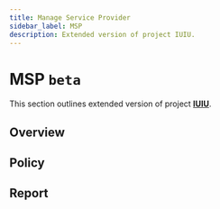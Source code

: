 ```yaml
---
title: Manage Service Provider
sidebar_label: MSP
description: Extended version of project IUIU.
---
```


# MSP ``beta``

This section outlines extended version of project [**IUIU**](https://kitiplex.github.io/iuiu/docs/joey). 

## Overview


## Policy


## Report





<!-- 
Kitiplex has adopted a Code of Conduct that we expect project participants to adhere to. We encourage you to read the full text so that you can understand what actions will and will not be tolerated. -->